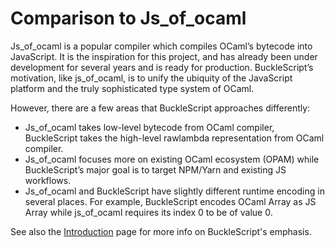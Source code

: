 # Comparison to Js_of_ocaml

Js_of_ocaml is a popular compiler which compiles OCaml’s bytecode into JavaScript. It is the inspiration for this project, and has already been under development for several years and is ready for production. BuckleScript’s motivation, like js_of_ocaml, is to unify the ubiquity of the JavaScript platform and the truly sophisticated type system of OCaml.

However, there are a few areas that BuckleScript approaches differently:

- Js_of_ocaml takes low-level bytecode from OCaml compiler, BuckleScript takes the high-level rawlambda representation from OCaml compiler.
- Js_of_ocaml focuses more on existing OCaml ecosystem (OPAM) while BuckleScript’s major goal is to target NPM/Yarn and existing JS workflows.
- Js_of_ocaml and BuckleScript have slightly different runtime encoding in several places. For example, BuckleScript encodes OCaml Array as JS Array while js_of_ocaml requires its index 0 to be of value 0.

See also the [Introduction](./introduction) page for more info on BuckleScript's emphasis.
